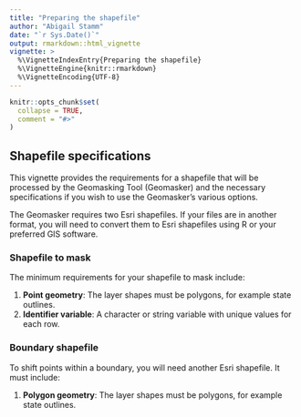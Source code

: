```yaml
---
title: "Preparing the shapefile"
author: "Abigail Stamm"
date: "`r Sys.Date()`"
output: rmarkdown::html_vignette
vignette: >
  %\VignetteIndexEntry{Preparing the shapefile}
  %\VignetteEngine{knitr::rmarkdown}
  %\VignetteEncoding{UTF-8}
---
```


```r
knitr::opts_chunk$set(
  collapse = TRUE,
  comment = "#>"
)
```

## Shapefile specifications

This vignette provides the requirements for a shapefile that will be processed by the Geomasking Tool (Geomasker) and the necessary specifications if you wish to use the Geomasker's various options.

The Geomasker requires two Esri shapefiles. If your files are in another format, you will need to convert them to Esri shapefiles using R or your preferred GIS software.

### Shapefile to mask

The minimum requirements for your shapefile to mask include:

1. **Point geometry**: The layer shapes must be polygons, for example state outlines.
2. **Identifier variable**: A character or string variable with unique values for each row.



### Boundary shapefile

To shift points within a boundary, you will need another Esri shapefile. It must include:

1. **Polygon geometry**: The layer shapes must be polygons, for example state outlines.



